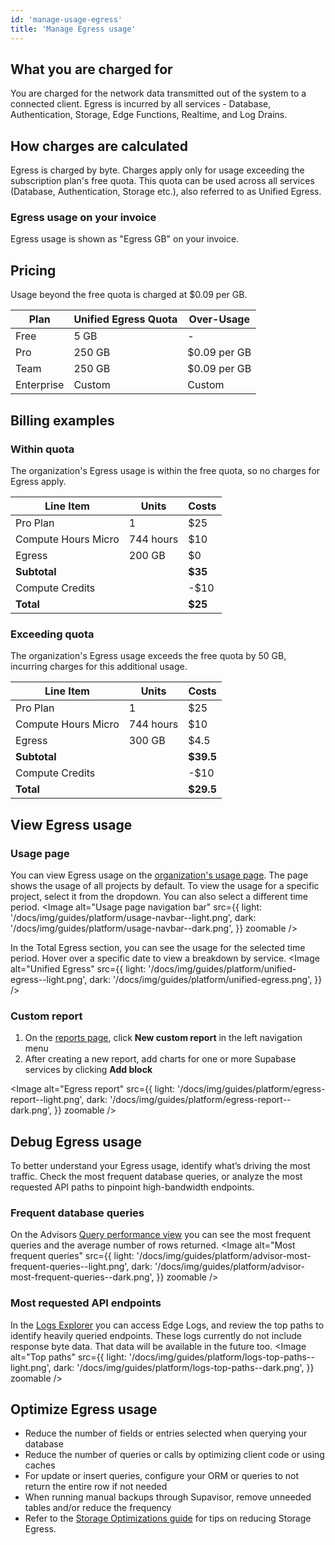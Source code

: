 ```yaml
---
id: 'manage-usage-egress'
title: 'Manage Egress usage'
---
```


## What you are charged for
You are charged for the network data transmitted out of the system to a connected client. Egress is incurred by all services - Database, Authentication, Storage, Edge Functions, Realtime, and Log Drains.

## How charges are calculated
Egress is charged by byte. Charges apply only for usage exceeding the subscription plan's free quota. This quota can be used across all services (Database, Authentication, Storage etc.), also referred to as Unified Egress.

### Egress usage on your invoice
Egress usage is shown as "Egress GB" on your invoice.

## Pricing
Usage beyond the free quota is charged at $0.09 per GB.

| Plan       | Unified Egress Quota | Over-Usage   |
|------------|----------------------|--------------|
| Free       | 5 GB                 | -            |
| Pro        | 250 GB               | $0.09 per GB |
| Team       | 250 GB               | $0.09 per GB |
| Enterprise | Custom               | Custom       |

## Billing examples
### Within quota
The organization's Egress usage is within the free quota, so no charges for Egress apply.

| Line Item           | Units     | Costs   |
|---------------------|-----------|---------|
| Pro Plan            | 1         | $25     |
| Compute Hours Micro | 744 hours | $10     |
| Egress              | 200 GB    | $0      |
| **Subtotal**        |           | **$35** |
| Compute Credits     |           | -$10    |
| **Total**           |           | **$25** |

### Exceeding quota
The organization's Egress usage exceeds the free quota by 50 GB, incurring charges for this additional usage.

| Line Item           | Units     | Costs     |
|---------------------|-----------|-----------|
| Pro Plan            | 1         | $25       |
| Compute Hours Micro | 744 hours | $10       |
| Egress              | 300 GB    | $4.5      |
| **Subtotal**        |           | **$39.5** |
| Compute Credits     |           | -$10      |
| **Total**           |           | **$29.5** |

## View Egress usage
### Usage page
You can view Egress usage on the [organization's usage page](https://supabase.com/dashboard/org/_/usage). The page shows the usage of all projects by default. To view the usage for a specific project, select it from the dropdown. You can also select a different time period.
<Image
  alt="Usage page navigation bar"
  src={{
    light: '/docs/img/guides/platform/usage-navbar--light.png',
    dark: '/docs/img/guides/platform/usage-navbar--dark.png',
  }}
  zoomable
/>

In the Total Egress section, you can see the usage for the selected time period. Hover over a specific date to view a breakdown by service.
<Image
  alt="Unified Egress"
  src={{
    light: '/docs/img/guides/platform/unified-egress--light.png',
    dark: '/docs/img/guides/platform/unified-egress.png',
  }}
/>

### Custom report
1. On the [reports page](https://supabase.com/dashboard/project/_/reports), click **New custom report** in the left navigation menu
2. After creating a new report, add charts for one or more Supabase services by clicking **Add block**

<Image
  alt="Egress report"
  src={{
    light: '/docs/img/guides/platform/egress-report--light.png',
    dark: '/docs/img/guides/platform/egress-report--dark.png',
  }}
  zoomable
/>

## Debug Egress usage
To better understand your Egress usage, identify what’s driving the most traffic. Check the most frequent database queries, or analyze the most requested API paths to pinpoint high-bandwidth endpoints.

### Frequent database queries
On the Advisors [Query performance view](https://supabase.com/dashboard/project/_/database/query-performance?preset=most_frequent&sort=calls&order=desc) you can see the most frequent queries and the average number of rows returned.
<Image
  alt="Most frequent queries"
  src={{
    light: '/docs/img/guides/platform/advisor-most-frequent-queries--light.png',
    dark: '/docs/img/guides/platform/advisor-most-frequent-queries--dark.png',
  }}
  zoomable
/>

### Most requested API endpoints
In the [Logs Explorer](https://supabase.com/dashboard/project/_/logs/explorer) you can access Edge Logs, and review the top paths to identify heavily queried endpoints. These logs currently do not include response byte data. That data will be available in the future too.
<Image
  alt="Top paths"
  src={{
    light: '/docs/img/guides/platform/logs-top-paths--light.png',
    dark: '/docs/img/guides/platform/logs-top-paths--dark.png',
  }}
  zoomable
/>

## Optimize Egress usage
- Reduce the number of fields or entries selected when querying your database
- Reduce the number of queries or calls by optimizing client code or using caches
- For update or insert queries, configure your ORM or queries to not return the entire row if not needed
- When running manual backups through Supavisor, remove unneeded tables and/or reduce the frequency
- Refer to the [Storage Optimizations guide](/docs/guides/storage/production/scaling#egress) for tips on reducing Storage Egress.
